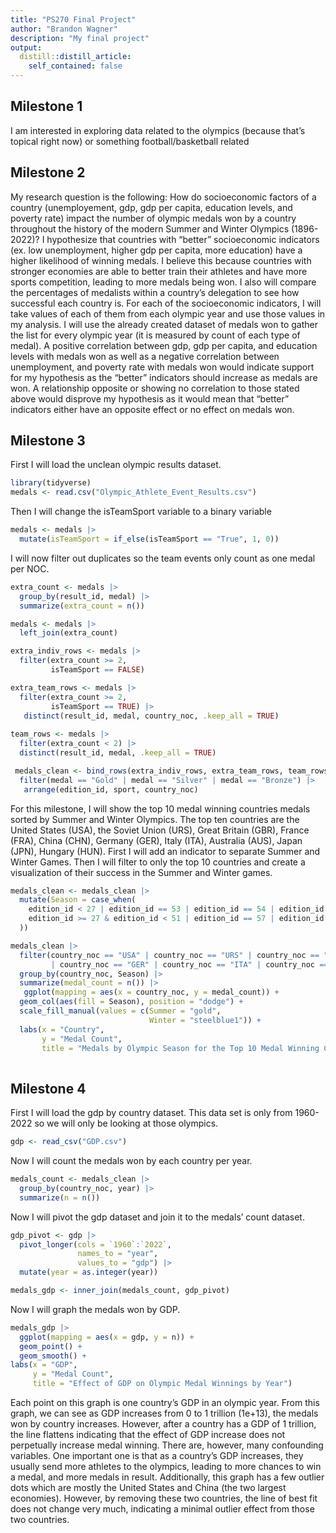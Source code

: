 ```yaml
---
title: "PS270 Final Project"
author: "Brandon Wagner"
description: "My final project"
output:
  distill::distill_article:
    self_contained: false
---
```




## Milestone 1

I am interested in exploring data related to the olympics (because that's topical right now) or something football/basketball related


## Milestone 2

My research question is the following: How do socioeconomic factors of a country (unemployement, gdp, gdp per capita, education levels, and poverty rate) impact the number of olympic medals won by a country throughout the history of the modern Summer and Winter Olympics (1896-2022)? I hypothesize that countries with "better" socioeconomic indicators (ex. low unemployment, higher gdp per capita, more education) have a higher likelihood of winning medals. I believe this because countries with stronger economies are able to better train their athletes and have more sports competition, leading to more medals being won. I also will compare the percentages of medalists within a country's delegation to see how successful each country is. For each of the socioeconomic indicators, I will take values of each of them from each olympic year and use those values in my analysis. I will use the already created dataset of medals won to gather the list for every olympic year (it is measured by count of each type of medal). A positive correlation between gdp, gdp per capita, and education levels with medals won as well as a negative correlation between unemployment, and poverty rate with medals won would indicate support for my hypothesis as the "better" indicators should increase as medals are won. A relationship opposite or showing no correlation to those stated above would disprove my hypothesis as it would mean that "better" indicators either have an opposite effect or no effect on medals won.

## Milestone 3

First I will load the unclean olympic results dataset.

```r
library(tidyverse)
medals <- read.csv("Olympic_Athlete_Event_Results.csv")
```

Then I will change the isTeamSport variable to a binary variable

```r
medals <- medals |>
  mutate(isTeamSport = if_else(isTeamSport == "True", 1, 0))
```

I will now filter out duplicates so the team events only count as one medal per NOC.


```r
extra_count <- medals |>
  group_by(result_id, medal) |>
  summarize(extra_count = n())
```


```r
medals <- medals |>
  left_join(extra_count)

extra_indiv_rows <- medals |>
  filter(extra_count >= 2,
         isTeamSport == FALSE)

extra_team_rows <- medals |>
  filter(extra_count >= 2,
         isTeamSport == TRUE) |>
   distinct(result_id, medal, country_noc, .keep_all = TRUE)
 
team_rows <- medals |>
  filter(extra_count < 2) |>
  distinct(result_id, medal, .keep_all = TRUE)

 medals_clean <- bind_rows(extra_indiv_rows, extra_team_rows, team_rows) |>
  filter(medal == "Gold" | medal == "Silver" | medal == "Bronze") |>
   arrange(edition_id, sport, country_noc)
```

For this milestone, I will show the top 10 medal winning countries medals sorted by Summer and Winter Olympics. The top ten countries are the United States (USA), the Soviet Union (URS), Great Britain (GBR), France (FRA), China (CHN), Germany (GER), Italy (ITA), Australia (AUS), Japan (JPN), Hungary (HUN). First I will add an indicator to separate Summer and Winter Games. Then I will filter to only the top 10 countries and create a visualization of their success in the Summer and Winter games.

```r
medals_clean <- medals_clean |>
  mutate(Season = case_when(
    edition_id < 27 | edition_id == 53 | edition_id == 54 | edition_id == 59 | edition_id == 61 ~ "Summer",
    edition_id >= 27 & edition_id < 51 | edition_id == 57 | edition_id == 58 | edition_id == 60 | edition_id == 62 ~ "Winter"
  )) 

medals_clean |>
  filter(country_noc == "USA" | country_noc == "URS" | country_noc == "GBR"| country_noc == "FRA" | country_noc == "CHN" 
         | country_noc == "GER" | country_noc == "ITA" | country_noc == "AUS" | country_noc == "JPN" | country_noc == "HUN") |>
  group_by(country_noc, Season) |>
  summarize(medal_count = n()) |>
   ggplot(mapping = aes(x = country_noc, y = medal_count)) +
  geom_col(aes(fill = Season), position = "dodge") +
  scale_fill_manual(values = c(Summer = "gold",
                               Winter = "steelblue1")) +
  labs(x = "Country",
       y = "Medal Count",
       title = "Medals by Olympic Season for the Top 10 Medal Winning Countries")
 
```
 
## Milestone 4

First I will load the gdp by country dataset. This data set is only from 1960-2022 so we will only be looking at those olympics.
```r
gdp <- read_csv("GDP.csv")
```
Now I will count the medals won by each country per year.

```r
medals_count <- medals_clean |>
  group_by(country_noc, year) |>
  summarize(n = n())
```

Now I will pivot the gdp dataset and join it to the medals' count dataset.

```r
gdp_pivot <- gdp |>
  pivot_longer(cols = `1960`:`2022`,
               names_to = "year",
               values_to = "gdp") |>
  mutate(year = as.integer(year))

medals_gdp <- inner_join(medals_count, gdp_pivot)
```

Now I will graph the medals won by GDP. 
```r
medals_gdp |>
  ggplot(mapping = aes(x = gdp, y = n)) +
  geom_point() +
  geom_smooth() +
labs(x = "GDP",
     y = "Medal Count",
     title = "Effect of GDP on Olympic Medal Winnings by Year")
```


Each point on this graph is one country's GDP in an olympic year. From this graph, we can see as GDP increases from 0 to 1 trillion (1e+13), the medals won by country increases. However, after a country has a GDP of 1 trillion, the line flattens indicating that the effect of GDP increase does not perpetually increase medal winning. There are, however, many confounding variables. One important one is that as a country's GDP increases, they usually send more athletes to the olympics, leading to more chances to win a medal, and more medals in result. Additionally, this graph has a few outlier dots which are mostly the United States and China (the two largest economies). However, by removing these two countries, the line of best fit does not change very much, indicating a minimal outlier effect from those two countries.












